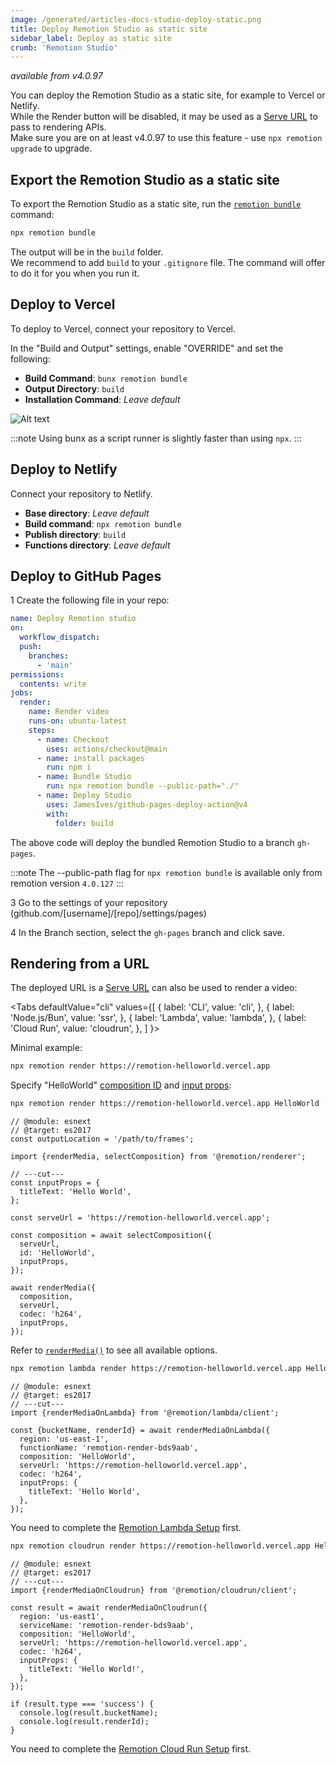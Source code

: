 ```yaml
---
image: /generated/articles-docs-studio-deploy-static.png
title: Deploy Remotion Studio as static site
sidebar_label: Deploy as static site
crumb: 'Remotion Studio'
---
```


_available from v4.0.97_


You can deploy the Remotion Studio as a static site, for example to Vercel or Netlify.  
While the Render button will be disabled, it may be used as a [Serve URL](/docs/terminology/serve-url) to pass to rendering APIs.  
Make sure you are on at least v4.0.97 to use this feature - use `npx remotion upgrade` to upgrade.

## Export the Remotion Studio as a static site

To export the Remotion Studio as a static site, run the [`remotion bundle`](/docs/cli/bundle) command:

```bash
npx remotion bundle
```

The output will be in the `build` folder.  
We recommend to add `build` to your `.gitignore` file. The command will offer to do it for you when you run it.

## Deploy to Vercel

To deploy to Vercel, connect your repository to Vercel.

In the "Build and Output" settings, enable "OVERRIDE" and set the following:

- **Build Command**: `bunx remotion bundle`
- **Output Directory**: `build`
- **Installation Command**: _Leave default_

![Alt text](https://github.com/remotion-dev/remotion/assets/86873911/ac38e1fb-0c95-4f64-b2b9-b72b90d69f22)

:::note
Using bunx as a script runner is slightly faster than using `npx`.
:::

## Deploy to Netlify

Connect your repository to Netlify.

- **Base directory**: _Leave default_
- **Build command**: `npx remotion bundle`
- **Publish directory**: `build`
- **Functions directory**: _Leave default_

## Deploy to GitHub Pages

<Step>1</Step> Create the following file in your repo:

```yaml title=".github/workflows/deploy-studio.yml"
name: Deploy Remotion studio
on:
  workflow_dispatch:
  push:
    branches:
      - 'main'
permissions:
  contents: write
jobs:
  render:
    name: Render video
    runs-on: ubuntu-latest
    steps:
      - name: Checkout
        uses: actions/checkout@main
      - name: install packages
        run: npm i
      - name: Bundle Studio
        run: npx remotion bundle --public-path="./"
      - name: Deploy Studio
        uses: JamesIves/github-pages-deploy-action@v4
        with:
          folder: build
```

The above code will deploy the bundled Remotion Studio to a branch `gh-pages`.

:::note
The --public-path flag for `npx remotion bundle` is available only from remotion version `4.0.127`
:::

<Step>3</Step> Go to the settings of your repository (github.com/[username]/[repo]/settings/pages) <br />

<Step>4</Step> In the Branch section, select the <code>gh-pages</code> branch and click save.

## Rendering from a URL

The deployed URL is a [Serve URL](/docs/terminology/serve-url) can also be used to render a video:

<Tabs
defaultValue="cli"
values={[
{ label: 'CLI', value: 'cli', },
{ label: 'Node.js/Bun', value: 'ssr', },
{ label: 'Lambda', value: 'lambda', },
{ label: 'Cloud Run', value: 'cloudrun', },
]
}>
<TabItem value="cli">

Minimal example:

```bash
npx remotion render https://remotion-helloworld.vercel.app
```

Specify "HelloWorld" [composition ID](/docs/terminology/composition#composition-id) and [input props](/docs/terminology/input-props):

```bash
npx remotion render https://remotion-helloworld.vercel.app HelloWorld --props '{"titleText":"Hello World"}'
```

  </TabItem>
<TabItem value="ssr">

```tsx twoslash title="render.mjs"
// @module: esnext
// @target: es2017
const outputLocation = '/path/to/frames';

import {renderMedia, selectComposition} from '@remotion/renderer';

// ---cut---
const inputProps = {
  titleText: 'Hello World',
};

const serveUrl = 'https://remotion-helloworld.vercel.app';

const composition = await selectComposition({
  serveUrl,
  id: 'HelloWorld',
  inputProps,
});

await renderMedia({
  composition,
  serveUrl,
  codec: 'h264',
  inputProps,
});
```

Refer to [`renderMedia()`](/docs/renderer/render-media) to see all available options.

  </TabItem>

  <TabItem value="lambda">

```bash title="CLI"
npx remotion lambda render https://remotion-helloworld.vercel.app HelloWorld --props '{"titleText":"Hello World"}'
```

```tsx twoslash title="Node.js/Bun"
// @module: esnext
// @target: es2017
// ---cut---
import {renderMediaOnLambda} from '@remotion/lambda/client';

const {bucketName, renderId} = await renderMediaOnLambda({
  region: 'us-east-1',
  functionName: 'remotion-render-bds9aab',
  composition: 'HelloWorld',
  serveUrl: 'https://remotion-helloworld.vercel.app',
  codec: 'h264',
  inputProps: {
    titleText: 'Hello World',
  },
});
```

You need to complete the [Remotion Lambda Setup](/docs/lambda/setup) first.

  </TabItem>

  <TabItem value="cloudrun">

```bash title="CLI"
npx remotion cloudrun render https://remotion-helloworld.vercel.app HelloWorld --props '{"titleText":"Hello World"}'
```

```tsx twoslash title="Node.js/Bun"
// @module: esnext
// @target: es2017
// ---cut---
import {renderMediaOnCloudrun} from '@remotion/cloudrun/client';

const result = await renderMediaOnCloudrun({
  region: 'us-east1',
  serviceName: 'remotion-render-bds9aab',
  composition: 'HelloWorld',
  serveUrl: 'https://remotion-helloworld.vercel.app',
  codec: 'h264',
  inputProps: {
    titleText: 'Hello World!',
  },
});

if (result.type === 'success') {
  console.log(result.bucketName);
  console.log(result.renderId);
}
```

You need to complete the [Remotion Cloud Run Setup](/docs/cloudrun-alpha) first.

  </TabItem>
</Tabs>
